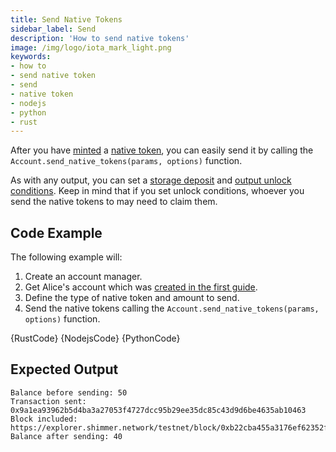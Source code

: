 ```yaml
---
title: Send Native Tokens
sidebar_label: Send
description: 'How to send native tokens'
image: /img/logo/iota_mark_light.png
keywords:
- how to
- send native token
- send
- native token
- nodejs
- python
- rust
---
```



After you have [minted](mint.mdx) a 
[native token](https://wiki.iota.org/shimmer/introduction/explanations/what_is_stardust/tokenization#native-tokens),
you can easily send it by calling the `Account.send_native_tokens(params, options)` function.

As with any output, you can set a
[storage deposit](https://wiki.iota.org/shimmer/introduction/explanations/what_is_stardust/storage_deposit) and
[output unlock conditions](https://wiki.iota.org/shimmer/introduction/explanations/what_is_stardust/unlock_conditions).
Keep in mind that if you set unlock conditions, whoever you send the native tokens to may need to
claim them.

## Code Example

The following example will:

1. Create an account manager.
2. Get Alice's account which was [created in the first guide](../accounts_and_addresses/create_account.mdx).
3. Define the type of native token and amount to send.
4. Send the native tokens calling the `Account.send_native_tokens(params, options)` function.

<Tabs groupId="language">
    <TabItem value="rust" label="Rust">
        <CodeBlock className="language-rust">
            {RustCode}
        </CodeBlock>
    </TabItem>
    <TabItem value="nodejs" label="Nodejs">
        <CodeBlock className="language-typescript">
            {NodejsCode}
        </CodeBlock>
    </TabItem>
    <TabItem value="python" label="Python">
        <CodeBlock className="language-python">
            {PythonCode}
        </CodeBlock>
    </TabItem>
</Tabs>

## Expected Output

```plaintext
Balance before sending: 50
Transaction sent: 0x9a1ea93962b5d4ba3a27053f4727dcc95b29ee35dc85c43d9d6be4635ab10463
Block included: https://explorer.shimmer.network/testnet/block/0xb22cba455a3176ef62352f907b0fc5e5e49b4797563826141f8057cfa960a640
Balance after sending: 40
```
